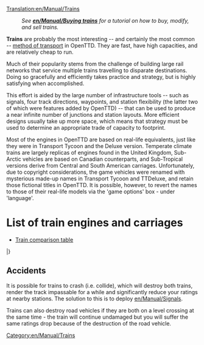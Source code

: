 [[Translation:en/Manual/Trains]]
{{en/Manual/Navigation}}
:''See '''[[en/Manual/Buying trains]]''' for a tutorial on how to buy, modify, and sell trains.''

'''Trains''' are probably the most interesting -- and certainly the most common -- [[en/Manual/Vehicles|method of transport]] in OpenTTD. They are fast, have high capacities, and are relatively cheap to run. 

Much of their popularity stems from the challenge of building large rail networks that service multiple trains travelling to disparate destinations. Doing so gracefully and efficiently takes practice and strategy, but is highly satisfying when accomplished.

This effort is aided by the large number of infrastructure tools -- such as signals, four track directions, waypoints, and station flexibility (the latter two of which were features added by OpenTTD) -- that can be used to produce a near infinite number of junctions and station layouts. More efficient designs usually take up more space, which means that strategy must be used to determine an appropriate trade of capacity to footprint.

Most of the engines in OpenTTD are based on real-life equivalents, just like they were in Transport Tycoon and the Deluxe version. Temperate climate trains are largely replicas of engines found in the United Kingdom, Sub-Arctic vehicles are based on Canadian counterparts, and Sub-Tropical versions derive from Central and South American carriages.  Unfortunately, due to copyright considerations, the game vehicles were renamed with mysterious made-up names in Transport Tycoon and TTDeluxe, and retain those fictional titles in OpenTTD.  It is possible, however, to revert the names to those of their real-life models via the 'game options' box - under 'language'.
=List of train engines and carriages=

* [[en/Manual/Base Set/Trains/Train Comparison|Train comparison table]]

{{en/Manual/VehicleTable/Start}}
{{en/Manual/VehicleTable/Header|Steam}}
{{en/Manual/VehicleTable/Row|
*[[File:en/Manual/Base Set/Trains/Kirbypaultank.png|Kirby Paul Tank Engine]] [[en/Manual/Base Set/Trains/Kirby Paul Tank]]
*[[File:en/Manual/Base Set/Trains/Chaneyjubilee.png|Chaney "Jubilee" Engine]] [[en/Manual/Base Set/Trains/Chaney 'Jubilee']]
*[[File:en/Manual/Base Set/Trains/Ginzua4.png|Ginzu "A4" Engine]] [[en/Manual/Base Set/Trains/Ginzu 'A4']]
*[[File:en/Manual/Base Set/Trains/Sh8p.png|SH "8P" Engine]] [[en/Manual/Base Set/Trains/SH '8P']]
|
*[[File:en/Manual/Base Set/Trains/Wills280.png|Wills 2-8-0 Engine]] [[en/Manual/Base Set/Trains/Wills 2-8-0]]
|
*[[File:en/Manual/Base Set/Trains/Wills280.png|Wills 2-8-0 Engine]] [[en/Manual/Base Set/Trains/Wills 2-8-0]]
|
*[[File:en/Manual/Base Set/Trains/Ploddyphutchoochoo.png|Ploddyphut Choo-Choo Engine]] [[en/Manual/Base Set/Trains/Ploddyphut Choo-Choo]]
*[[File:en/Manual/Base Set/Trains/Powernautchoochoo.png|Powernaut Choo-Choo Engine]] [[en/Manual/Base Set/Trains/Powernaut Choo-Choo]]
*[[File:en/Manual/Base Set/Trains/Mightymoverchoochoo.png|Might Mover Choo-Choo Engine]] [[en/Manual/Base Set/Trains/Mightymover Choo-Choo]]
}}

{{en/Manual/VehicleTable/Header|Diesel}}
{{en/Manual/VehicleTable/Row|
*[[File:en/Manual/Base Set/Trains/Manleymoreldmu.png|Manley-Morel DMU Engine]] [[en/Manual/Base Set/Trains/Manley-Morel DMU]]
*[[File:en/Manual/Base Set/Trains/Dash.png|"Dash" Engine]] [[en/Manual/Base Set/Trains/Dash]]
*[[File:en/Manual/Base Set/Trains/Shhendry25.png|SH/Hendry "25" Engine]] [[en/Manual/Base Set/Trains/SH∕Hendry '25']]
*[[File:en/Manual/Base Set/Trains/Uu37.png|UU "37" Engine]] [[en/Manual/Base Set/Trains/UU '37']]
*[[File:en/Manual/Base Set/Trains/Floss47.png|Floss "47" Engine]] [[en/Manual/Base Set/Trains/Floss '47']]
*[[File:en/Manual/Base Set/Trains/Sh125.png|SH "125" Engine]] [[en/Manual/Base Set/Trains/SH '125']]
|
*[[File:en/Manual/Base Set/Trains/Mjs250.png|MJS 250 Engine]] [[en/Manual/Base Set/Trains/MJS250]]
*[[File:en/Manual/Base Set/Trains/Kelling3100.png|Kelling 3100 Engine]] [[en/Manual/Base Set/Trains/Kelling 3100]]
*[[File:en/Manual/Base Set/Trains/Cs4000.png|CS4000 Engine]] [[en/Manual/Base Set/Trains/CS4000]]
*[[File:en/Manual/Base Set/Trains/Cs2400.png|CS2400 Engine]] [[en/Manual/Base Set/Trains/CS2400]]
*[[File:en/Manual/Base Set/Trains/Mjs1000.png|MJS 1000 Engine]] [[en/Manual/Base Set/Trains/MJS 1000]]
*[[File:en/Manual/Base Set/Trains/Centennial.png|Centennial Engine]] [[en/Manual/Base Set/Trains/Centennial]]
*[[File:en/Manual/Base Set/Trains/Turnerturbo.png|Turner Turbo]] [[en/Manual/Base Set/Trains/Turner Turbo]]
|
*[[File:en/Manual/Base Set/Trains/Mjs250.png|MJS 250 Engine]] [[en/Manual/Base Set/Trains/MJS250]]
*[[File:en/Manual/Base Set/Trains/Kelling3100.png|Kelling 3100 Engine]] [[en/Manual/Base Set/Trains/Kelling 3100]]
*[[File:en/Manual/Base Set/Trains/Cs4000.png|CS4000 Engine]] [[en/Manual/Base Set/Trains/CS4000]]
*[[File:en/Manual/Base Set/Trains/Cs2400.png|CS2400 Engine]] [[en/Manual/Base Set/Trains/CS2400]]
*[[File:en/Manual/Base Set/Trains/Mjs1000.png|MJS 1000 Engine]] [[en/Manual/Base Set/Trains/MJS 1000]]
*[[File:en/Manual/Base Set/Trains/Centennial.png|Centennial Engine]] [[en/Manual/Base Set/Trains/Centennial]]
*[[File:en/Manual/Base Set/Trains/Turnerturbo.png|Turner Turbo]] [[en/Manual/Base Set/Trains/Turner Turbo]]
|
*[[File:en/Manual/Base Set/Trains/Ploddyphutdiesel.png|Ploddyphut Diesel]] [[en/Manual/Base Set/Trains/Ploddyphut Diesel]]
*[[File:en/Manual/Base Set/Trains/Powernautdiesel.png|Powernaut Diesel]] [[en/Manual/Base Set/Trains/Powernaut Diesel]]
}}

{{en/Manual/VehicleTable/Header|Electric}}
{{en/Manual/VehicleTable/Row|
*[[File:en/Manual/Base Set/Trains/Sh30.png|SH "30" Engine]] [[en/Manual/Base Set/Trains/SH '30']]
*[[File:en/Manual/Base Set/Trains/Sh40.png|SH "40" Engine]] [[en/Manual/Base Set/Trains/SH '40']]
*[[File:en/Manual/Base Set/Trains/Tim.png|"T.I.M" Engine]] [[en/Manual/Base Set/Trains/T.I.M.]]
*[[File:en/Manual/Base Set/Trains/Asiastar.png|"Asiastar" Engine]] [[en/Manual/Base Set/Trains/AsiaStar]]
|
None
|
None
|
None
}}

{{en/Manual/VehicleTable/Header|Monorail}}
{{en/Manual/VehicleTable/Row|
*[[File:en/Manual/Base Set/Trains/X2001.png|X2001 Monorail Engine]] [[en/Manual/Base Set/Trains/X2001]]
*[[File:en/Manual/Base Set/Trains/Millenniumz1.png|Milennium 'Z1' Monorail Engine]] [[en/Manual/Base Set/Trains/Millennium Z1]]
|
*[[File:en/Manual/Base Set/Trains/X2001.png|X2001 Monorail Engine]] [[en/Manual/Base Set/Trains/X2001]]
*[[File:en/Manual/Base Set/Trains/Millenniumz1.png|Milennium 'Z1' Monorail Engine]] [[en/Manual/Base Set/Trains/Millennium Z1]]
|
*[[File:en/Manual/Base Set/Trains/X2001.png|X2001 Monorail Engine]] [[en/Manual/Base Set/Trains/X2001]]
*[[File:en/Manual/Base Set/Trains/Millenniumz1.png|Milennium 'Z1' Monorail Engine]] [[en/Manual/Base Set/Trains/Millennium Z1]]
|
*[[File:en/Manual/Base Set/Trains/Wizzowowz99.png|Wizzowow 'Z99' Monorail Engine]] [[en/Manual/Base Set/Trains/Wizzowow Z99]]
}}

{{en/Manual/VehicleTable/Header|MagLev}}
{{en/Manual/VehicleTable/Row|
*[[File:en/Manual/Base Set/Trains/Lev1leviathan.png|MagLev Engine 1: Leviathan]] [[en/Manual/Base Set/Trains/Lev1 'Leviathan']]
*[[File:en/Manual/Base Set/Trains/Lev2cyclops.png|MagLev Engine 2: Cyclops]] [[en/Manual/Base Set/Trains/Lev2 'Cyclops']]
*[[File:en/Manual/Base Set/Trains/Lev3pegasus.png|MagLev Engine 3: Pegasus]] [[en/Manual/Base Set/Trains/Lev3 'Pegasus']]
*[[File:en/Manual/Base Set/Trains/Lev4chimaerarhead.png|MagLev Engine 4: Chimaera (front)]] [[en/Manual/Base Set/Trains/Lev4 'Chimaera']]
|
*[[File:en/Manual/Base Set/Trains/Lev1leviathan.png|MagLev Engine 1: Leviathan]] [[en/Manual/Base Set/Trains/Lev1 'Leviathan']]
*[[File:en/Manual/Base Set/Trains/Lev2cyclops.png|MagLev Engine 2: Cyclops]] [[en/Manual/Base Set/Trains/Lev2 'Cyclops']]
*[[File:en/Manual/Base Set/Trains/Lev3pegasus.png|MagLev Engine 3: Pegasus]] [[en/Manual/Base Set/Trains/Lev3 'Pegasus']]
*[[File:en/Manual/Base Set/Trains/Lev4chimaerarhead.png|MagLev Engine 4: Chimaera (front)]] [[en/Manual/Base Set/Trains/Lev4 'Chimaera']]
|
*[[File:en/Manual/Base Set/Trains/Lev1leviathan.png|MagLev Engine 1: Leviathan]] [[en/Manual/Base Set/Trains/Lev1 'Leviathan']]
*[[File:en/Manual/Base Set/Trains/Lev2cyclops.png|MagLev Engine 2: Cyclops]] [[en/Manual/Base Set/Trains/Lev2 'Cyclops']]
*[[File:en/Manual/Base Set/Trains/Lev3pegasus.png|MagLev Engine 3: Pegasus]] [[en/Manual/Base Set/Trains/Lev3 'Pegasus']]
*[[File:en/Manual/Base Set/Trains/Lev4chimaerarhead.png|MagLev Engine 4: Chimaera (front)]] [[en/Manual/Base Set/Trains/Lev4 'Chimaera']]
|
*[[File:en/Manual/Base Set/Trains/Wizzowowrocketeer.png|Toyland Wizzowow Rocketeer]] [[en/Manual/Base Set/Trains/Wizzowow Rocketeer]]
}}

{{en/Manual/VehicleTable/Header|Carriages}}
{{en/Manual/VehicleTable/Row|
*[[File:en/Manual/Base Set/Trains/Passengercarriage.png|Standard Passenger Carriage]] [[en/Manual/Base Set/Trains/Passenger Carriage]]
*[[File:en/Manual/Base Set/Trains/Mailvan.png|Standard Mail Van]] [[en/Manual/Base Set/Trains/Mail Van]]
*[[File:en/Manual/Base Set/Trains/Coaltruck.png|Standard Coal Truck]] [[en/Manual/Base Set/Trains/Coal Car]]
*[[File:en/Manual/Base Set/Trains/Oiltanker car.png|Standard Oil Tanker]] [[en/Manual/Base Set/Trains/Oil Tanker]]
*[[File:en/Manual/Base Set/Trains/Livestockvan.png|Standard Livestock Van]] [[en/Manual/Base Set/Trains/Livestock Van]]
*[[File:en/Manual/Base Set/Trains/Goodsvan.png|Standard Goods Van]] [[en/Manual/Base Set/Trains/Goods Van]]
*[[File:en/Manual/Base Set/Trains/Grainhopper.png|Standard Grain Hopper]] [[en/Manual/Base Set/Trains/Grain Hopper]]
*[[File:en/Manual/Base Set/Trains/Woodtruck.png|Standard Wood Truck]] [[en/Manual/Base Set/Trains/Wood Truck]]
*[[File:en/Manual/Base Set/Trains/Ironorehopper.png|Standard Iron Ore Hopper]] [[en/Manual/Base Set/Trains/Iron Ore Hopper]]
*[[File:en/Manual/Base Set/Trains/Steeltruck.png|Standard Steel Truck]] [[en/Manual/Base Set/Trains/Steel Truck]]
*[[File:en/Manual/Base Set/Trains/Armouredvan.png|Standard Armoured Van]] [[en/Manual/Base Set/Trains/Armoured Van]]
|
*[[File:en/Manual/Base Set/Trains/Passengercarriagex.png|Tropical and Sub-arctic Passenger Carriage]] [[en/Manual/Base Set/Trains/Passenger Carriage]]
*[[File:en/Manual/Base Set/Trains/Mailvan.png|Standard Mail Van]] [[en/Manual/Base Set/Trains/Mail Van]]
*[[File:en/Manual/Base Set/Trains/Coaltruck.png|Standard Coal Truck]] [[en/Manual/Base Set/Trains/Coal Car]]
*[[File:en/Manual/Base Set/Trains/Oiltanker car.png|Standard Oil Tanker]] [[en/Manual/Base Set/Trains/Oil Tanker]]
*[[File:en/Manual/Base Set/Trains/Livestockvan.png|Standard Livestock Van]] [[en/Manual/Base Set/Trains/Livestock Van]]
*[[File:en/Manual/Base Set/Trains/Goodsvan.png|Standard Goods Van]] [[en/Manual/Base Set/Trains/Goods Van]]
*[[File:en/Manual/Base Set/Trains/Grainhopper.png|Standard Grain Hopper]] [[en/Manual/Base Set/Trains/Grain Hopper]]
*[[File:en/Manual/Base Set/Trains/Woodtruck.png|Standard Wood Truck]] [[en/Manual/Base Set/Trains/Wood Truck]]
*[[File:en/Manual/Base Set/Trains/Armouredvan.png|Standard Armoured Van]] [[en/Manual/Base Set/Trains/Armoured Van]]
*[[File:en/Manual/Base Set/Trains/Foodvan.png|Tropical and Sub-arctic Food Van]] [[en/Manual/Base Set/Trains/Food Van]]
*[[File:en/Manual/Base Set/Trains/Papertruck.png|Tropical and Sub-arctic Paper Truck]] [[en/Manual/Base Set/Trains/Paper Truck]]
|
*[[File:en/Manual/Base Set/Trains/Passengercarriagex.png|Tropical and Sub-arctic Passenger Carriage]] [[en/Manual/Base Set/Trains/Passenger Carriage]]
*[[File:en/Manual/Base Set/Trains/Mailvan.png|Standard Mail Van]] [[en/Manual/Base Set/Trains/Mail Van]]
*[[File:en/Manual/Base Set/Trains/Oiltanker car.png|Standard Oil Tanker]] [[en/Manual/Base Set/Trains/Oil Tanker]]
*[[File:en/Manual/Base Set/Trains/Goodsvan.png|Standard Goods Van]] [[en/Manual/Base Set/Trains/Goods Van]]
*[[File:en/Manual/Base Set/Trains/Grainhopper.png|Standard Grain Hopper]] [[en/Manual/Base Set/Trains/Grain Hopper]]
*[[File:en/Manual/Base Set/Trains/Woodtruck.png|Standard Wood Truck]] [[en/Manual/Base Set/Trains/Wood Truck]]
*[[File:en/Manual/Base Set/Trains/Armouredvan.png|Standard Armoured Van]] [[en/Manual/Base Set/Trains/Armoured Van]]
*[[File:en/Manual/Base Set/Trains/Foodvan.png|Tropical and Sub-arctic Food Van]] [[en/Manual/Base Set/Trains/Food Van]]
*[[File:en/Manual/Base Set/Trains/Copperorehopper.png|Tropical Copper Ore Hopper]] [[en/Manual/Base Set/Trains/Copper Ore Hopper]]
*[[File:en/Manual/Base Set/Trains/Watertanker.png|Tropical Water Tanker]] [[en/Manual/Base Set/Trains/Water Tanker]]
*[[File:en/Manual/Base Set/Trains/Fruittruck.png|Tropical Fruit Truck]] [[en/Manual/Base Set/Trains/Fruit Truck]]
*[[File:en/Manual/Base Set/Trains/Rubbertruck.png|Tropcial Rubber Truck]] [[en/Manual/Base Set/Trains/Rubber Truck]]
|
*[[File:en/Manual/Base Set/Trains/Passengercarriagetoyland.png|Standard Passenger Carriage]] [[en/Manual/Base Set/Trains/Passenger Carriage]]
*[[File:en/Manual/Base Set/Trains/Mailvanx.png|Standard Mail Van]] [[en/Manual/Base Set/Trains/Mail Van]]
*[[File:en/Manual/Base Set/Trains/Sugartruck.png|Toyland Sugar Truck]] [[en/Manual/Base Set/Trains/Sugar Truck]]
*[[File:en/Manual/Base Set/Trains/Candyflosshopper.png|Toyland Candyfloss Hopper]] [[en/Manual/Base Set/Trains/Candyfloss Hopper]]
*[[File:en/Manual/Base Set/Trains/Toffeehopper.png|Toyland Toffee Hopper]] [[en/Manual/Base Set/Trains/Toffee Hopper]]
*[[File:en/Manual/Base Set/Trains/Bubblevan.png|Toyland Bubble Van]] [[en/Manual/Base Set/Trains/Bubble Van]]
*[[File:en/Manual/Base Set/Trains/Colatanker.png|Toyland Cola Tanker]] [[en/Manual/Base Set/Trains/Cola Tanker]]
*[[File:en/Manual/Base Set/Trains/Sweetvan.png|Toyland Sweet Van]] [[en/Manual/Base Set/Trains/Sweet Van]]
*[[File:en/Manual/Base Set/Trains/Toyvan.png|Toyland Toy Van]] [[en/Manual/Base Set/Trains/Toy Van]]
*[[File:en/Manual/Base Set/Trains/Batterytruck.png|Toyland Battery Truck]] [[en/Manual/Base Set/Trains/Battery Truck]]
*[[File:en/Manual/Base Set/Trains/Fuzzydrinktruck.png|Toyland Fuzzy Drink Truck]] [[en/Manual/Base Set/Trains/Fizzy Drink Truck]]
*[[File:en/Manual/Base Set/Trains/Plastictruck.png|Toyland Plastic Truck]] [[en/Manual/Base Set/Trains/Plastic Truck]]
}}

|}
==Accidents==
It is possible for trains to crash (i.e. collide), which will destroy both trains, render the track impassable for a while and significantly reduce your ratings at nearby stations. The solution to this is to deploy [[en/Manual/Signals]].

Trains can also destroy road vehicles if they are both on a level crossing at the same time - the train will continue undamaged but you will suffer the same ratings drop because of the destruction of the road vehicle.
[[Category:en/Manual/Trains]]